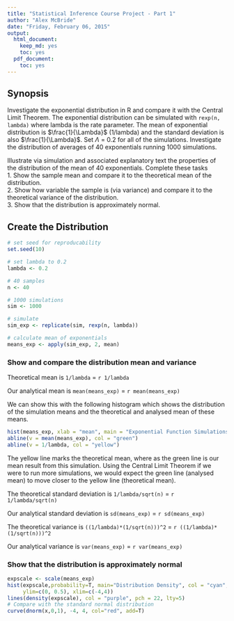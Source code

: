 ```yaml
---
title: "Statistical Inference Course Project - Part 1"
author: "Alex McBride"
date: "Friday, February 06, 2015"
output:
  html_document:
    keep_md: yes
    toc: yes
  pdf_document:
    toc: yes
---
```


## Synopsis

Investigate the exponential distribution in R and compare it with the Central Limit Theorem. The exponential distribution can be simulated with `rexp(n, lambda)` where lambda is the rate parameter. The mean of exponential distribution is $\frac{1}{\Lambda}$ (1/lambda) and the standard deviation is also $\frac{1}{\Lambda}$. Set $\Lambda$ = 0.2 for all of the simulations. Investigate the distribution of averages of 40 exponentials running 1000 simulations.

Illustrate via simulation and associated explanatory text the properties of the distribution of the mean of 40 exponentials.  Complete these tasks    
1. Show the sample mean and compare it to the theoretical mean of the distribution.  
2. Show how variable the sample is (via variance) and compare it to the theoretical variance of the distribution.  
3. Show that the distribution is approximately normal.  

## Create the Distribution

```r
# set seed for reproducability
set.seed(10)

# set lambda to 0.2
lambda <- 0.2

# 40 samples
n <- 40

# 1000 simulations
sim <- 1000

# simulate
sim_exp <- replicate(sim, rexp(n, lambda))

# calculate mean of exponentials
means_exp <- apply(sim_exp, 2, mean)
```

### Show and compare the distribution mean and variance

Theoretical mean is `1/lambda` = `r 1/lambda`

Our analytical mean is `mean(means_exp)` = `r mean(means_exp)`

We can show this with the following histogram which shows the distribution of the simulation means and the theoretical and analysed mean of these means.
```r
hist(means_exp, xlab = "mean", main = "Exponential Function Simulations")
abline(v = mean(means_exp), col = "green")
abline(v = 1/lambda, col = "yellow")
```

The yellow line marks the theoretical mean, where as the green line is our mean result from this simulation. Using the Central Limit Theorem if we were to run more simulations, we would expect the green line (analysed mean) to move closer to the yellow line (theoretical mean).


The theoretical standard deviation is `1/lambda/sqrt(n)` = `r 1/lambda/sqrt(n)`

Our analytical standard deviation is `sd(means_exp)` = `r sd(means_exp)`

The theoretical variance is `((1/lambda)*(1/sqrt(n)))^2` = `r ((1/lambda)*(1/sqrt(n)))^2`

Our analytical variance is `var(means_exp)` = `r var(means_exp)`


### Show that the distribution is approximately normal

```r
expscale <- scale(means_exp)
hist(expscale,probability=T, main="Distribution Density", col = "cyan",
     ylim=c(0, 0.5), xlim=c(-4,4))
lines(density(expscale), col = "purple", pch = 22, lty=5)
# Compare with the standard normal distribution
curve(dnorm(x,0,1), -4, 4, col="red", add=T)
```

